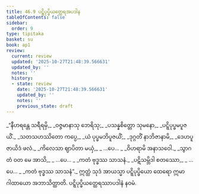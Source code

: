 ```yaml
---
title: 46.9 ပဋ္ဋိပုပ္ဖိယတ္ထေရအပဒါန
tableOfContents: false
sidebar:
  order: 9
type: tipitaka
basket: su
book: ap1
review:
  current: review
  updated: '2025-10-27T21:48:39.566631'
  updated_by: ''
  notes: ''
  history:
  - state: review
    date: '2025-10-27T21:48:39.566631'
    updated_by: ''
    notes: ''
    previous_state: draft
---
```



<ReviewStatus review={frontmatter.review} showDetails={true} />

<HypothesisAnnotation frontmatter={frontmatter} />

<DynamicBreadcrumb />

<Division number="58" book="ap1" e="ch" v="20" p="433">

<Paragraph number="5952" type="verses" book="ap1">
_“နီဟရန္တေ သရီရမှိ,_  
_ဝဇ္ဇမာနာသု ဘေရိသု;_  
_ပသန္နစိတ္တော သုမနော,_  
_ပဋ္ဋိပုပ္ဖမပူဇယိံ._  

</Paragraph>

</Division>
<Division number="59" book="ap1" e="ch" v="20" p="434">

<Paragraph number="5953" type="verses" book="ap1">
_သတသဟဿိတော ကပ္ပေ,_  
_ယံ ပုပ္ဖမဘိပူဇယိံ;_  
_ဒုဂ္ဂတိံ နာဘိဇာနာမိ,_  
_ဒေဟပူဇာယိဒံ ဖလံ._  

</Paragraph>

</Division>
<Division number="60" book="ap1" e="ch" v="20" p="434">

<Paragraph number="5954" type="verses" book="ap1">
_ကိလေသာ ဈာပိတာ မယှံ,_  
_ …ပေ… _  
_ဝိဟရာမိ အနာသဝေါ._  

</Paragraph>

</Division>
<Division number="61" book="ap1" e="ch" v="20" p="434">

<Paragraph number="5955" type="verses" book="ap1">
_သွာဂတံ ဝတ မေ အာသိ,_  
_ …ပေ… _  
_ကတံ ဗုဒ္ဓဿ သာသနံ._  

</Paragraph>

</Division>
<Division number="62" book="ap1" e="ch" v="20" p="434">

<Paragraph number="5956" type="verses" book="ap1">
_ပဋိသမ္ဘိဒါ စတဿော,_  
_ …ပေ… _  
_ကတံ ဗုဒ္ဓဿ သာသနံ”._  

</Paragraph>

<Paragraph number="5957" book="ap1">
ဣတ္ထံ သုဒံ အာယသ္မာ ပဋ္ဋိပုပ္ဖိယော ထေရော ဣမာ ဂါထာယော အဘာသိတ္ထာတိ.

</Paragraph>
</Division>

<Paragraph number="5958" type="center" book="ap1">
ပဋ္ဋိပုပ္ဖိယတ္ထေရဿာပဒါနံ နဝမံ.
</Paragraph>